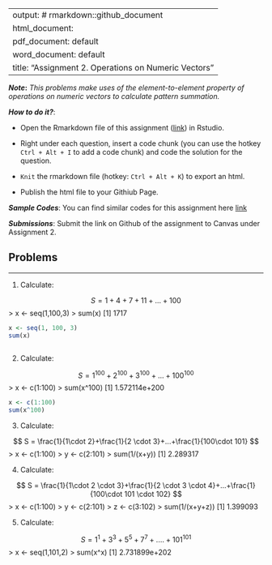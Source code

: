 
---
output: # rmarkdown::github_document
  html_document:
  pdf_document: default
  word_document: default
title: "Assignment 2.  Operations on Numeric Vectors"
---

***Note*:** *This problems make uses of the element-to-element property of operations on numeric vectors to calculate pattern summation.* 

***How to do it?***: 

- Open the Rmarkdown file of this assignment ([link](assignment2.Rmd)) in Rstudio. 

- Right under each question, insert  a code chunk (you can use the hotkey `Ctrl + Alt + I` to add a code chunk) and code the solution for the question. 

- `Knit` the rmarkdown file (hotkey: `Ctrl + Alt + K`) to export an html.  

-  Publish the html file to your Githiub Page. 

***Sample Codes***: You can find similar codes for this assignment here [link](assignment2_sample_code.html)


***Submissions***: Submit the link on Github of the assignment to Canvas under Assignment 2. 


Problems
-------
-------


1. Calculate: 


$$
S = 1 + 4 + 7 + 11 +... + 100
$$
> x <- seq(1,100,3)
> sum(x)
[1] 1717

```r
x <- seq(1, 100, 3)
sum(x)
```
```r

```


2. Calculate: 


$$
S = 1^{100} + 2^{100} + 3^{100} +...+100^{100}
$$
> x <- c(1:100)
> sum(x^100)
[1] 1.572114e+200


```r
x <- c(1:100)
sum(x^100)
```

3. Calculate: 

$$
S = \frac{1}{1\cdot 2}+\frac{1}{2 \cdot 3}+...+\frac{1}{100\cdot 101}
$$
> x <- c(1:100)
> y <- c(2:101)
> sum(1/(x+y))
[1] 2.289317


4. Calculate: 

$$
S = \frac{1}{1\cdot 2 \cdot 3}+\frac{1}{2 \cdot 3 \cdot 4}+...+\frac{1}{100\cdot 101 \cdot 102}
$$
> x <- c(1:100)
> y <- c(2:101)
> z <- c(3:102)
> sum(1/(x+y+z))
[1] 1.399093

5. Calculate: 

$$
S = 1^1 + 3^3 + 5^5 + 7^7 +....+101^{101}
$$
> x <- seq(1,101,2)
> sum(x^x)
[1] 2.731899e+202

